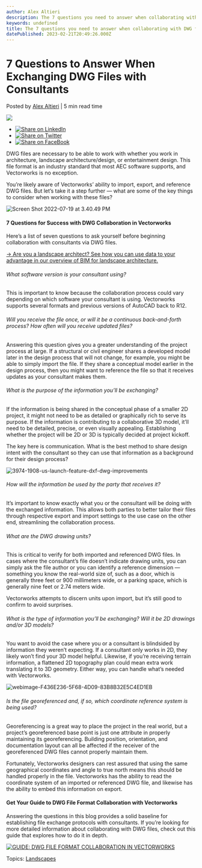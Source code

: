 ```yaml
---
author: Alex Altieri
description: The 7 questions you need to answer when collaborating with DWG files in Vectorworks.
keywords: undefined
title: The 7 questions you need to answer when collaborating with DWG files in Vectorworks. 
datePublished: 2023-02-21T20:49:26.000Z
---
```

  

# 7 Questions to Answer When Exchanging DWG Files with Consultants

 Posted by [Alex Altieri](https://blog.vectorworks.net/author/alex-altieri) | 5 min read time 

![](https://blog.vectorworks.net/hubfs/Blog%20Images/2022%20PVW%20Images/06_DWG/3974-1908-us-launch-feature-dxf-dwg-improvements.jpg) 

* [![Share on LinkedIn](https://2659751.fs1.hubspotusercontent-na1.net/hubfs/2659751/michaelDemo/share-LI.png)](http://www.linkedin.com/shareArticle?mini=true&url=https%3A%2F%2Fblog.vectorworks.net%2Fask-yourself-these-questions-when-collaborating-with-dwg-files)
* [![Share on Twitter](https://2659751.fs1.hubspotusercontent-na1.net/hubfs/2659751/michaelDemo/share-TW.png)](https://www.twitter.com/share?text=7%20Questions%20to%20Answer%20When%20Exchanging%20DWG%20Files%20with%20Consultants&url=https%3A%2F%2Fblog.vectorworks.net%2Fask-yourself-these-questions-when-collaborating-with-dwg-files&via=PMGTweets)
* [![Share on FaceBook](https://2659751.fs1.hubspotusercontent-na1.net/hubfs/2659751/michaelDemo/share-FB.png)](https://www.facebook.com/sharer/sharer.php?u=https%3A%2F%2Fblog.vectorworks.net%2Fask-yourself-these-questions-when-collaborating-with-dwg-files)

DWG files are necessary to be able to work with whether you work in architecture, landscape architecture/design, or entertainment design. This file format is an industry standard that most AEC software supports, and Vectorworks is no exception. 

You’re likely aware of Vectorworks’ ability to import, export, and reference DWG files. But let’s take it a step further — what are some of the key things to consider when working with these files?

![Screen Shot 2022-07-19 at 3.40.49 PM](https://blog.vectorworks.net/hs-fs/hubfs/Blog%20Images/2022%20PVW%20Images/06_DWG/Screen%20Shot%202022-07-19%20at%203.40.49%20PM.png?width=675&name=Screen%20Shot%202022-07-19%20at%203.40.49%20PM.png) 

#### 7 Questions for Success with DWG Collaboration in Vectorworks

Here’s a list of seven questions to ask yourself before beginning collaboration with consultants via DWG files.

[→ Are you a landscape architect? See how you can use data to your advantage in our overview of BIM for landscape architecture.](../../../net/vectorworks/blog/why-bim-is-taking-over-landscape-architecture.html)

###### What software version is your consultant using?

This is important to know because the collaboration process could vary depending on which software your consultant is using. Vectorworks supports several formats and previous versions of AutoCAD back to R12.

###### Will you receive the file once, or will it be a continuous back-and-forth process? How often will you receive updated files?

Answering this question gives you a greater understanding of the project process at large. If a structural or civil engineer shares a developed model later in the design process that will not change, for example, you might be able to simply import the file. If they share a conceptual model earlier in the design process, then you might want to reference the file so that it receives updates as your consultant makes them.

###### What is the purpose of the information you’ll be exchanging?

If the information is being shared in the conceptual phase of a smaller 2D project, it might not need to be as detailed or graphically rich to serve its purpose. If the information is contributing to a collaborative 3D model, it’ll need to be detailed, precise, or even visually appealing. Establishing whether the project will be 2D or 3D is typically decided at project kickoff.

The key here is communication. What is the best method to share design intent with the consultant so they can use that information as a background for their design process?

![3974-1908-us-launch-feature-dxf-dwg-improvements](https://blog.vectorworks.net/hs-fs/hubfs/Blog%20Images/2022%20PVW%20Images/06_DWG/3974-1908-us-launch-feature-dxf-dwg-improvements.jpg?width=675&name=3974-1908-us-launch-feature-dxf-dwg-improvements.jpg)

###### How will the information be used by the party that receives it?

It’s important to know exactly what you or the consultant will be doing with the exchanged information. This allows both parties to better tailor their files through respective export and import settings to the use case on the other end, streamlining the collaboration process.

###### What are the DWG drawing units?

This is critical to verify for both imported and referenced DWG files. In cases where the consultant’s file doesn’t indicate drawing units, you can simply ask the file author or you can identify a reference dimension — something you know the real-world size of, such as a door, which is generally three feet or 900 millimeters wide, or a parking space, which is generally nine feet or 2.74 meters wide. 

Vectorworks attempts to discern units upon import, but it’s still good to confirm to avoid surprises.

###### What is the type of information you’ll be exchanging? Will it be 2D drawings and/or 3D models?

You want to avoid the case where you or a consultant is blindsided by information they weren’t expecting. If a consultant only works in 2D, they likely won’t find your 3D model helpful. Likewise, if you’re receiving terrain information, a flattened 2D topography plan could mean extra work translating it to 3D geometry. Either way, you can handle what’s needed with Vectorworks.

![webimage-F436E236-5F68-4D09-83B8B32E5C4ED1EB](https://blog.vectorworks.net/hs-fs/hubfs/Blog%20Images/2022%20PVW%20Images/06_DWG/webimage-F436E236-5F68-4D09-83B8B32E5C4ED1EB.jpeg?width=675&name=webimage-F436E236-5F68-4D09-83B8B32E5C4ED1EB.jpeg)

###### Is the file georeferenced and, if so, which coordinate reference system is being used?

 Georeferencing is a great way to place the project in the real world, but a project’s georeferenced base point is just one attribute in properly maintaining its georeferencing. Building position, orientation, and documentation layout can all be affected if the receiver of the georeferenced DWG files cannot properly maintain them.

Fortunately, Vectorworks designers can rest assured that using the same geographical coordinates and angle to true north means this should be handled properly in the file. Vectorworks has the ability to read the coordinate system of an imported or referenced DWG file, and likewise has the ability to embed this information on export.

#### Get Your Guide to DWG File Format Collaboration with Vectorworks

Answering the questions in this blog provides a solid baseline for establishing file exchange protocols with consultants. If you’re looking for more detailed information about collaborating with DWG files, check out this guide that explores how to do it in depth.

[![GUIDE: DWG FILE FORMAT COLLABORATION IN VECTORWORKS](https://no-cache.hubspot.com/cta/default/3018241/f88f30a9-2081-4560-a798-d2faf78fd857.png)](https://cta-redirect.hubspot.com/cta/redirect/3018241/f88f30a9-2081-4560-a798-d2faf78fd857) 

 Topics: [Landscapes](https://blog.vectorworks.net/topic/landscapes) 

  